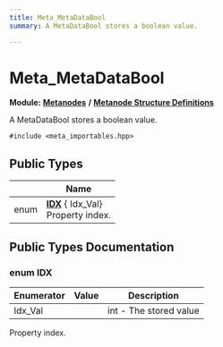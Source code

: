 ```yaml
---
title: Meta_MetaDataBool
summary: A MetaDataBool stores a boolean value. 

---
```


# Meta_MetaDataBool

**Module:** **[Metanodes](../Modules/group__api__metanodes.mdx)** **/** **[Metanode Structure Definitions](../Modules/group__api__metadefs.mdx)**



A MetaDataBool stores a boolean value. 


`#include <meta_importables.hpp>`

## Public Types

|                | Name           |
| -------------- | -------------- |
| enum| **[IDX](../Classes/struct_meta___meta_data_bool.mdx#enum-idx)** { Idx_Val}<br />Property index.  |

## Public Types Documentation

### enum IDX

| Enumerator | Value | Description |
| ---------- | ----- | ----------- |
| Idx_Val | | int - The stored value   |



Property index. 

